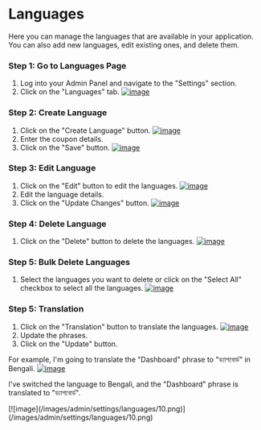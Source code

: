 # Languages

Here you can manage the languages that are available in your application. You can also add new languages, edit existing ones, and delete them.

### Step 1: Go to Languages Page
1. Log into your Admin Panel and navigate to the "Settings" section.
2. Click on the "Languages" tab.
[![image](/images/admin/settings/languages/1.png)](/images/admin/settings/languages/1.png)

### Step 2: Create Language
1. Click on the "Create Language" button.
[![image](/images/admin/settings/languages/2.png)](/images/admin/settings/languages/2.png)
2. Enter the coupon details.
3. Click on the "Save" button.
[![image](/images/admin/settings/languages/3.png)](/images/admin/settings/languages/3.png)

### Step 3: Edit Language
1. Click on the "Edit" button to edit the languages.
[![image](/images/admin/settings/languages/4.png)](/images/admin/settings/languages/4.png)
2. Edit the language details.
3. Click on the "Update Changes" button.
[![image](/images/admin/settings/languages/5.png)](/images/admin/settings/languages/5.png)


### Step 4: Delete Language
1. Click on the "Delete" button to delete the languages.
[![image](/images/admin/settings/languages/6.png)](/images/admin/settings/languages/6.png)

### Step 5: Bulk Delete Languages
1. Select the languages you want to delete or click on the "Select All" checkbox to select all the languages.
[![image](/images/admin/settings/languages/7.png)](/images/admin/settings/languages/7.png)

### Step 5: Translation
1. Click on the "Translation" button to translate the languages.
[![image](/images/admin/settings/languages/8.png)](/images/admin/settings/languages/8.png)
2. Update the phrases.
3. Click on the "Update" button.

For example, I'm going to translate the "Dashboard" phrase to "ড্যাশবোর্ড" in Bengali.
[![image](/images/admin/settings/languages/9.png)](/images/admin/settings/languages/9.png)

I've switched the language to Bengali, and the "Dashboard" phrase is translated to "ড্যাশবোর্ড".
<div className="bg-img">
    [![image](/images/admin/settings/languages/10.png)](/images/admin/settings/languages/10.png)
</div>